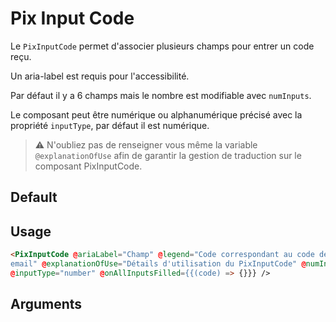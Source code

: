 

<Meta of={ComponentStories} />

# Pix Input Code

Le `PixInputCode` permet d'associer plusieurs champs pour entrer un code reçu.

Un aria-label est requis pour l'accessibilité.

Par défaut il y a 6 champs mais le nombre est modifiable avec `numInputs`.

Le composant peut être numérique ou alphanumérique précisé avec la propriété `inputType`, par défaut il est numérique.

> ⚠️ N'oubliez pas de renseigner vous même la variable `@explanationOfUse` afin de garantir la gestion de traduction sur le composant PixInputCode.

## Default

<Story of={ComponentStories.Default} height={70} />

## Usage

```html
<PixInputCode @ariaLabel="Champ" @legend="Code correspondant au code de vérification envoyé par
email" @explanationOfUse="Détails d'utilisation du PixInputCode" @numInputs={{6}}
@inputType="number" @onAllInputsFilled={{(code) => {}}} />
```

## Arguments

<ArgTypes story="Default" />
